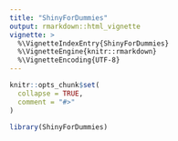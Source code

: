```yaml
---
title: "ShinyForDummies"
output: rmarkdown::html_vignette
vignette: >
  %\VignetteIndexEntry{ShinyForDummies}
  %\VignetteEngine{knitr::rmarkdown}
  %\VignetteEncoding{UTF-8}
---
```


```r
knitr::opts_chunk$set(
  collapse = TRUE,
  comment = "#>"
)
```

```r
library(ShinyForDummies)
```
